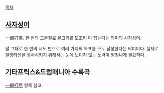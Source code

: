 [[목차]]

== [[사자성어]] ==
一網打盡. 한 번의 그물질로 물고기를 모조리 다 잡는다는 의미의 [[사자성어]].

말 그대로 한 번의 시도 만으로 여러 가지의 목표를 모두 달성한다는 의미이다. 실제로 일망타진을 성사시키기 위해서는 눈에 보이지 않는 노력이 엄청나게 필요하다.

== 기타프릭스&드럼매니아 수록곡 ==
[[一網打尽]] 항목 참고.
